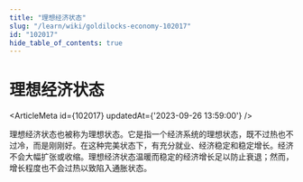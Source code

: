 ```yaml
---
title: "理想经济状态"
slug: "/learn/wiki/goldilocks-economy-102017"
id: "102017"
hide_table_of_contents: true
---
```



# 理想经济状态

<ArticleMeta id={102017} updatedAt={'2023-09-26 13:59:00'} />
<div className='border-solid border-b border-t-0 my-4 border-[var(--ifm-color-gray-300)]' />

理想经济状态也被称为理想状态。它是指一个经济系统的理想状态，既不过热也不过冷，而是刚刚好。在这种完美状态下，有充分就业、经济稳定和稳定增长。经济不会大幅扩张或收缩。理想经济状态温暖而稳定的经济增长足以防止衰退；然而，增长程度也不会过热以致陷入通胀状态。
